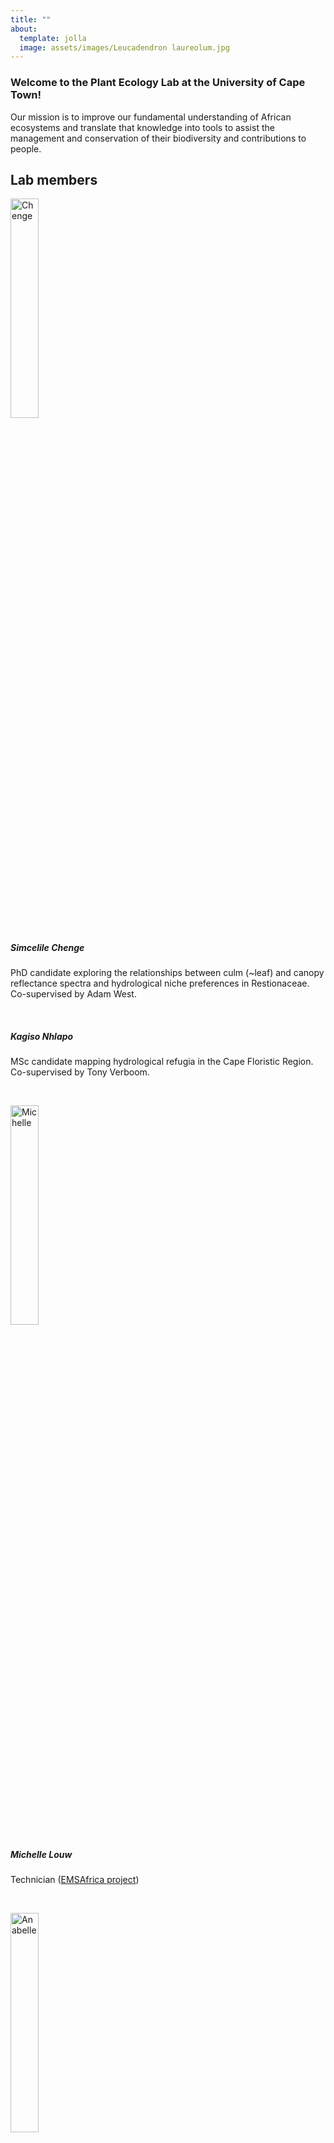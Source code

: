 ```yaml
---
title: ""
about:
  template: jolla
  image: assets/images/Leucadendron laureolum.jpg
---
```


### Welcome to the Plant Ecology Lab at the University of Cape Town!

Our mission is to improve our fundamental understanding of African ecosystems and translate that knowledge into tools to assist the management and conservation of their biodiversity and contributions to people.

## Lab members

 <img src="assets/images/chenge2.jpeg" class="rounded-circle" alt="Chenge" width="30%"> 

##### Simcelile Chenge
PhD candidate exploring the relationships between culm (~leaf) and canopy reflectance spectra and hydrological niche preferences in Restionaceae. Co-supervised by Adam West.

<br>

##### Kagiso Nhlapo
MSc candidate mapping hydrological refugia in the Cape Floristic Region. Co-supervised by Tony Verboom.

<br>

 <img src="assets/images/michelle.jpeg" class="rounded-circle" alt="Michelle" width="30%"> 
 
##### Michelle Louw
Technician ([EMSAfrica project](https://www.emsafrica.org/))
 
<br>

<img src="assets/images/anabelle.jpeg" class="rounded-circle" alt="Anabelle" width="30%"> 

##### Anabelle Cardoso
Postdoc (University at Buffalo and University of Cape Town)

Anabelle is the Science Team Manager for the [NASA BioSCape Campaign](www.bioscape.io)

<br>

<img src="assets/images/jasper.jpg" class="rounded-circle" alt="Jasper" width="30%"> 
 
##### Jasper Slingsby 
Principal Investigator

Following my PhD exploring the interface between ecology and evolution in the Cape Floristic Region, I worked at the [Fynbos Node](https://fynbos.saeon.ac.za/) of the [South African Environmental Observation Network](https://www.saeon.ac.za/) for almost a decade, focusing on global change and long term ecological research in African ecosystems. My current research blends the two, following the ethos that understanding the origins of diversity is essential if we are to understand how ecosystems function, how they are being altered by global change, and how best to manage them for desirable outcomes.
